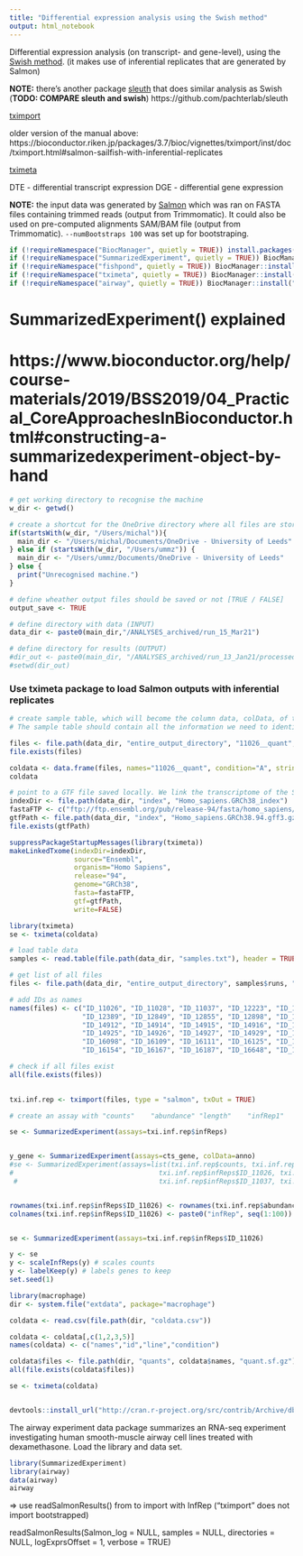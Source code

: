 ```yaml
---
title: "Differential expression analysis using the Swish method"
output: html_notebook
---
```


Differential expression analysis (on transcript- and gene-level), using the [Swish method](https://bioconductor.org/packages/release/bioc/vignettes/fishpond/inst/doc/swish.html#The_Swish_method). (it makes use of inferential replicates that are generated by Salmon)

**NOTE:** there's another package [sleuth](https://pachterlab.github.io/sleuth/) that does similar analysis as Swish (**TODO: COMPARE sleuth and swish**) https://github.com/pachterlab/sleuth


[tximport](https://www.bioconductor.org/packages/release/bioc/vignettes/tximport/inst/doc/tximport.html#Introduction)

older version of the manual above: https://bioconductor.riken.jp/packages/3.7/bioc/vignettes/tximport/inst/doc/tximport.html#salmon-sailfish-with-inferential-replicates 

[tximeta](https://bioconductor.org/packages/release/bioc/vignettes/tximeta/inst/doc/tximeta.html)

DTE - differential transcript expression
DGE - differential gene expression

**NOTE:** the input data was generated by [Salmon](https://salmon.readthedocs.io/en/latest/salmon.html#using-salmon) which was ran on FASTA files containing trimmed reads (output from Trimmomatic). It could also be used on pre-computed alignments SAM/BAM file (output from Trimmomatic). 
`--numBootstraps 100` was set up for bootstraping. 

```r
if (!requireNamespace("BiocManager", quietly = TRUE)) install.packages("BiocManager")
if (!requireNamespace("SummarizedExperiment", quietly = TRUE)) BiocManager::install("SummarizedExperiment"); library(SummarizedExperiment)
if (!requireNamespace("fishpond", quietly = TRUE)) BiocManager::install("fishpond"); library(fishpond)
if (!requireNamespace("tximeta", quietly = TRUE)) BiocManager::install("tximeta"); library(tximeta)
if (!requireNamespace("airway", quietly = TRUE)) BiocManager::install("airway"); library(airway)
```

# SummarizedExperiment() explained
# https://www.bioconductor.org/help/course-materials/2019/BSS2019/04_Practical_CoreApproachesInBioconductor.html#constructing-a-summarizedexperiment-object-by-hand

```r
# get working directory to recognise the machine
w_dir <- getwd()

# create a shortcut for the OneDrive directory where all files are stored
if(startsWith(w_dir, "/Users/michal")){           
  main_dir <- "/Users/michal/Documents/OneDrive - University of Leeds"    # on my mac
} else if (startsWith(w_dir, "/Users/ummz")) {    
  main_dir <- "/Users/ummz/Documents/OneDrive - University of Leeds"      # on uni mac    
} else {
  print("Unrecognised machine.")
}

# define wheather output files should be saved or not [TRUE / FALSE]
output_save <- TRUE
```


```r
# define directory with data (INPUT)
data_dir <- paste0(main_dir,"/ANALYSES_archived/run_15_Mar21")

# define directory for results (OUTPUT)
#dir_out <- paste0(main_dir, "/ANALYSES_archived/run_13_Jan21/processed/edgeR/")
#setwd(dir_out)
```

### Use tximeta package to load Salmon outputs with inferential replicates


```r
# create sample table, which will become the column data, colData, of the final object, a SummarizedExperiment. 
# The sample table should contain all the information we need to identify the Salmon quantification directories.

files <- file.path(data_dir, "entire_output_directory", "11026__quant", "quant.sf") 
file.exists(files)

coldata <- data.frame(files, names="11026__quant", condition="A", stringsAsFactors=FALSE)
coldata

# point to a GTF file saved locally. We link the transcriptome of the Salmon index to its locally saved GTF
indexDir <- file.path(data_dir, "index", "Homo_sapiens.GRCh38_index")
fastaFTP <- c("ftp://ftp.ensembl.org/pub/release-94/fasta/homo_sapiens/cdna/Homo_sapiens.GRCh38.cdna.all.fa.gz")
gtfPath <- file.path(data_dir, "index", "Homo_sapiens.GRCh38.94.gff3.gz")
file.exists(gtfPath)

suppressPackageStartupMessages(library(tximeta))
makeLinkedTxome(indexDir=indexDir,
                source="Ensembl",
                organism="Homo Sapiens",
                release="94",
                genome="GRCh38",
                fasta=fastaFTP,
                gtf=gtfPath,
                write=FALSE)

library(tximeta)
se <- tximeta(coldata)
```










```r
# load table data
samples <- read.table(file.path(data_dir, "samples.txt"), header = TRUE)

# get list of all files
files <- file.path(data_dir, "entire_output_directory", samples$runs, "quant.sf")

# add IDs as names
names(files) <- c("ID_11026", "ID_11028", "ID_11037", "ID_12223", "ID_12330", "ID_12331", "ID_12388",
                  "ID_12389", "ID_12849", "ID_12855", "ID_12898", "ID_12954", "ID_14058", "ID_14455",
                  "ID_14912", "ID_14914", "ID_14915", "ID_14916", "ID_14919", "ID_14920", "ID_14922",
                  "ID_14925", "ID_14926", "ID_14927", "ID_14929", "ID_14930", "ID_14931", "ID_16082",
                  "ID_16098", "ID_16109", "ID_16111", "ID_16125", "ID_16137", "ID_16142", "ID_16153",
                  "ID_16154", "ID_16167", "ID_16187", "ID_16648", "ID_16649", "ID_8546")

# check if all files exist
all(file.exists(files))

  
txi.inf.rep <- tximport(files, type = "salmon", txOut = TRUE)

# create an assay with "counts"    "abundance" "length"    "infRep1"   "infRep2"   "infRep3", etc.

se <- SummarizedExperiment(assays=txi.inf.rep$infReps)


y_gene <- SummarizedExperiment(assays=cts_gene, colData=anno) 
#se <- SummarizedExperiment(assays=list(txi.inf.rep$counts, txi.inf.rep$abundance, txi.inf.rep$length,
#                                    txi.inf.rep$infReps$ID_11026, txi.inf.rep$infReps$ID_11028,
 #                                   txi.inf.rep$infReps$ID_11037, txi.inf.rep$infReps$ID_12223))


rownames(txi.inf.rep$infReps$ID_11026) <- rownames(txi.inf.rep$abundance)
colnames(txi.inf.rep$infReps$ID_11026) <- paste0("infRep", seq(1:100))


se <- SummarizedExperiment(assays=txi.inf.rep$infReps$ID_11026)

y <- se
y <- scaleInfReps(y) # scales counts
y <- labelKeep(y) # labels genes to keep
set.seed(1)


```

```r
library(macrophage)
dir <- system.file("extdata", package="macrophage")

coldata <- read.csv(file.path(dir, "coldata.csv"))

coldata <- coldata[,c(1,2,3,5)]
names(coldata) <- c("names","id","line","condition")

coldata$files <- file.path(dir, "quants", coldata$names, "quant.sf.gz")
all(file.exists(coldata$files))

se <- tximeta(coldata)


devtools::install_url("http://cran.r-project.org/src/contrib/Archive/dbplyr/dbplyr_1.3.0.tar.gz")
```





The airway experiment data package summarizes an RNA-seq experiment investigating human smooth-muscle airway cell lines treated with dexamethasone. Load the library and data set.

```r
library(SummarizedExperiment)
library(airway)
data(airway)
airway
```







=> use readSalmonResults() from to import with InfRep (“tximport” does not import bootstrapped)

readSalmonResults(Salmon_log = NULL, samples = NULL, directories = NULL, logExprsOffset = 1, verbose = TRUE)


